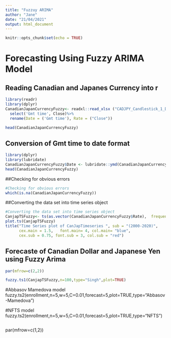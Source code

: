 ```yaml
---
title: "Fuzzuy ARIMA"
author: "Jane"
date: "21/04/2021"
output: html_document
---
```


```r
knitr::opts_chunk$set(echo = TRUE)
```

#  Forecasting Using Fuzzy ARIMA Model

## Reading Canadian and Japanes Currency into r
```r
library(readr)
library(dplyr)
CanadianJapanCurrencyFuzzy<- readxl::read_xlsx ("CADJPY_Candlestick_1_D_BID_01.01.2000-31.12.2020.xlsx")%>%
  select('Gmt time', Close)%>%
  rename(Date = ('Gmt time'), Rate = ("Close"))

head(CanadianJapanCurrencyFuzzy)
```



## Conversion of Gmt time to date format
```r
library(dplyr)
library(lubridate)
CanadianJapanCurrencyFuzzy$Date <- lubridate::ymd(CanadianJapanCurrencyFuzzy$Date)
head(CanadianJapanCurrencyFuzzy)

```

##Checking for obvious errors 

```r
#Checking for obvious errors
which(is.na(CanadianJapanCurrencyFuzzy))

```

##Converting the data set into time series object

```r
#Converting the data set into time series object
CanjapTSFuzzy<- ts(as.vector(CanadianJapanCurrencyFuzzy$Rate),  frequency = 314, start= c(2000,01,03))
plot.ts(CanjapTSFuzzy)
title("Time Series plot of CanJapTimeseries ", sub = "(2000-2020)",
      cex.main = 1.5,   font.main= 4, col.main= "blue",
      cex.sub = 0.75, font.sub = 3, col.sub = "red")
```



## Forecaste of Canadian Dollar and Japanese Yen using Fuzzy Arima


```r
par(mfrow=c(2,2))

fuzzy.ts1(CanjapTSFuzzy,n=100,type="Singh",plot=TRUE)
```

#Abbasov Mamedova model
fuzzy.ts2(enrollment,n=5,w=5,C=0.01,forecast=5,plot=TRUE,type="Abbasov-Mamedova")

#NFTS model
fuzzy.ts2(enrollment,n=5,w=5,C=0.01,forecast=5,plot=TRUE,type="NFTS")
```
```


par(mfrow=c(1,2))







